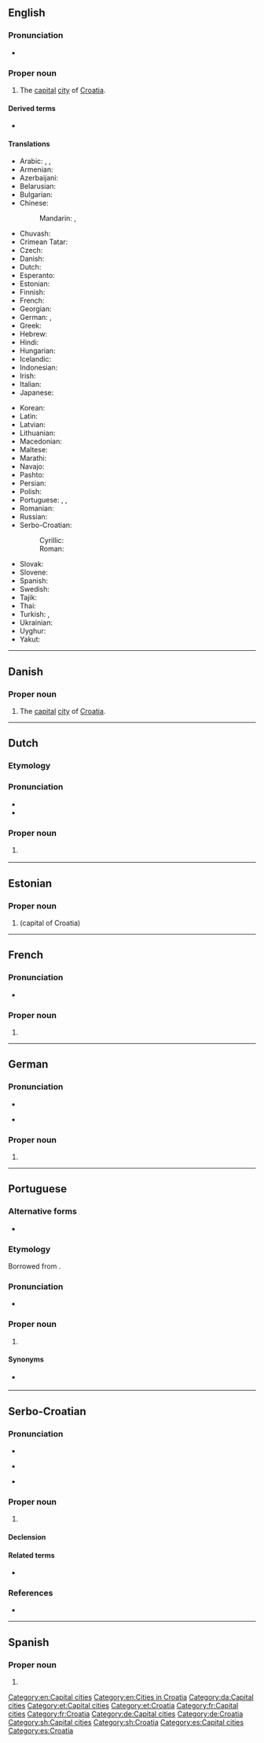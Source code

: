 ==English==
{{wikipedia}}

===Pronunciation===
* {{IPA|en|/ˈzɑːɡɹɛb/}}

===Proper noun===
{{en-proper noun}}

# The [[capital]] [[city]] of [[Croatia]].

====Derived terms====
* {{l|en|Zagrebian}}

====Translations====
{{trans-top|capital of Croatia}}
* Arabic: {{t|ar|زَغْرِب|m}}, {{t|ar|زَاغْرِبزَجْرِب|m|tr=zagrib}}, {{t|ar|زَاجْرِب|m|tr=zāgrib}}
* Armenian: {{t+|hy|Զագրեբ}}
* Azerbaijani: {{t+|az|Zaqreb}}
* Belarusian: {{t|be|За́грэб|m}}
* Bulgarian: {{t|bg|За́греб|m}}
* Chinese:
*: Mandarin: {{t+|cmn|薩格勒布|sc=Hani}}, {{t+|cmn|萨格勒布|tr=Sàgélèbù|sc=Hani}}
* Chuvash: {{t|cv|Загреб}}
* Crimean Tatar: {{t|crh|Zagreb}}
* Czech: {{t+|cs|Záhřeb|m}}
* Danish: {{t|da|Zagreb}}
* Dutch: {{t+|nl|Zagreb}}
* Esperanto: {{t+|eo|Zagrebo}}
* Estonian: {{t+|et|Zagreb}}
* Finnish: {{t+|fi|Zagreb}}
* French: {{t+|fr|Zagreb}}
* Georgian: {{t|ka|ზაგრები}}
* German: {{t+|de|Zagreb|n}}, {{qualifier|archaic}} {{t+|de|Agram}}
* Greek: {{t+|el|Ζάγκρεμπ}}
* Hebrew: {{t|he|זאגרב}}
* Hindi: {{t|hi|ज़ाग्रेब|tr=zāgreb}}
* Hungarian: {{t+|hu|Zágráb}}
* Icelandic: {{t|is|Sagreb|f}}
* Indonesian: {{t|id|Zagreb}}
* Irish: {{t|ga|Ságrab|m}}
* Italian: {{t+|it|Zagabria|f}}
* Japanese: {{t+|ja|ザグレブ|tr=Zagurebu}}
{{trans-mid}}
* Korean: {{t|ko|자그레브|tr=Jageurebeu}}
* Latin: {{t|la|Zagrabia}}
* Latvian: {{t|lv|Zagreba}}
* Lithuanian: {{t|lt|Zagrebas}}
* Macedonian: {{t+|mk|Загреб|m}}
* Maltese: {{t|mt|Żagreb}}
* Marathi: {{t|mr|जाग्रेब|tr=zāgreb|sc=Deva}}
* Navajo: {{t|nv|Záágweb}}
* Pashto: {{t|ps|زاګرېب|tr=Zagreb|sc=ps-Arab}}
* Persian: {{t|fa|زاگرب|tr=zâgreb}}
* Polish: {{t+|pl|Zagrzeb|m}}
* Portuguese: {{t+|pt|Zagreb|f}}, {{t|pt|Zagrebe|f}}, {{t|pt|Zagábria|f}}
* Romanian: {{t+|ro|Zagreb}}
* Russian: {{t+|ru|За́греб|m}}
* Serbo-Croatian:
*: Cyrillic: {{t|sh|За́греб|m|sc=Cyrl}}
*: Roman: {{t+|sh|Zágreb|m}}
* Slovak: {{t|sk|Záhreb|m}}
* Slovene: {{t|sl|Zagreb}}
* Spanish: {{t+|es|Zagreb}}
* Swedish: {{t+|sv|Zagreb}}
* Tajik: {{t|tg|Загреб}}
* Thai: {{t|th|ซาเกร็บ|tr=saagrèp}}
* Turkish: {{t|tr|Zagreb}}, {{t|tr|Zagrep}}
* Ukrainian: {{t|uk|За́греб|m}}
* Uyghur: {{t|ug|زاگرېب|sc=ug-Arab}}
* Yakut: {{t|sah|Загреб}}
{{trans-bottom}}

[[Category:en:Capital cities]]
[[Category:en:Cities in Croatia]]

----

==Danish==
{{wikipedia|lang=da}}

===Proper noun===
{{head|da|proper noun}}

# The [[capital]] [[city]] of [[Croatia]].

[[Category:da:Capital cities]]

----

==Dutch==

===Etymology===
{{rfe|nl}}

===Pronunciation===
* {{IPA|nl|/ˈzaː.ɣrɛp/}}
* {{hyphenation|nl|Za|greb}}

===Proper noun===
{{nl-proper noun}}

# {{l|en|Zagreb}} {{gloss|capital of Croatia}}
#: {{syn|nl|Agram}}

----

==Estonian==
{{wikipedia|lang=et}}

===Proper noun===
{{head|et|proper noun}}

# {{l|en|Zagreb}} (capital of Croatia)

[[Category:et:Capital cities]]
[[Category:et:Croatia]]

----

==French==
{{wikipedia|lang=fr}}
===Pronunciation===
* {{fr-IPA}}

===Proper noun===
{{fr-proper noun}}

# {{l|en|Zagreb}}

[[Category:fr:Capital cities]]
[[Category:fr:Croatia]]

----

==German==
{{wikipedia|lang=de}}

===Pronunciation===
* {{IPA|de|/ˈzaːɡʁɛp/|/ˈzaɡʁɛp/}}
* {{IPA|de|/ˈtsa(ː)ɡʁɛp/}} {{q|rare}}

===Proper noun===
{{de-proper noun|n}}

# {{l|en|Zagreb}}

[[Category:de:Capital cities]]
[[Category:de:Croatia]]

----

==Portuguese==

===Alternative forms===
* {{l|pt|Zagrebe}}

===Etymology===
Borrowed from {{bor|pt|sh|Zágreb}}.

===Pronunciation===
* {{a|Brazil}} {{IPA|pt|/za.ˈɡɾɛb/|/za.ˈɡɾɛ.bi/}}

===Proper noun===
{{pt-proper noun|f}}

# {{place|pt|capital city|c/Croatia|t1=Zagreb}}

====Synonyms====
* {{l|pt|Zagábria}} {{qualifier|rare}}

----

==Serbo-Croatian==
{{wikipedia|lang=bs}}
{{wikipedia|lang=hr}}
{{wikipedia|lang=sr}}
{{wikipedia|lang=sh}}

===Pronunciation===
* {{IPA|sh|/zǎːɡreb/}}
* {{IPA|sh|/ˈzaɡrep/}} {{qualifier|regional}}
* {{hyphenation|sh|Za|greb}}

===Proper noun===
{{sh-proper noun|g=m|head=Zágreb}}

# {{l|en|Zagreb}}

====Declension====
{{sh-decl-noun-unc
|Zágreb
|Zágreba
|Zágrebu
|Zágreb
|Zágrebe
|Zágrebu
|Zágrebom
}}

====Related terms====
* {{l|sh|Zágrepčanin}}

===References===
* {{R:sh:HJP|f15nWxR%2B}}

[[Category:sh:Capital cities]]
[[Category:sh:Croatia]]

----

==Spanish==

===Proper noun===
{{es-proper noun|m}}

# {{l|en|Zagreb}}

[[Category:es:Capital cities]]
[[Category:es:Croatia]]